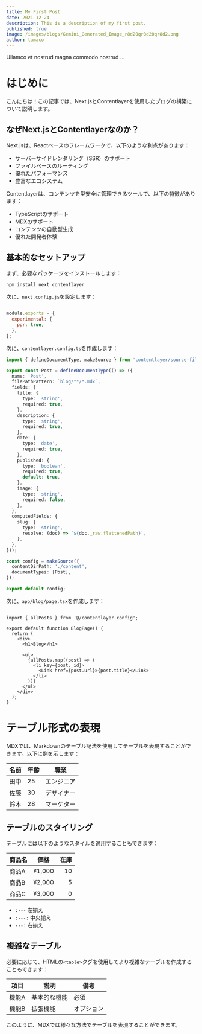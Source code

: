 ```yaml
---
title: My First Post
date: 2021-12-24
description: This is a description of my first post.
published: true
image: /images/blogs/Gemini_Generated_Image_r8d20qr8d20qr8d2.png
author: tamaco
---
```


Ullamco et nostrud magna commodo nostrud ...

# はじめに

こんにちは！この記事では、Next.jsとContentlayerを使用したブログの構築について説明します。

## なぜNext.jsとContentlayerなのか？

Next.jsは、Reactベースのフレームワークで、以下のような利点があります：

- サーバーサイドレンダリング（SSR）のサポート
- ファイルベースのルーティング
- 優れたパフォーマンス
- 豊富なエコシステム

Contentlayerは、コンテンツを型安全に管理できるツールで、以下の特徴があります：

- TypeScriptのサポート
- MDXのサポート
- コンテンツの自動型生成
- 優れた開発者体験

## 基本的なセットアップ

まず、必要なパッケージをインストールします：

```bash
npm install next contentlayer
```

次に、`next.config.js`を設定します：

```js

module.exports = {
  experimental: {
    ppr: true,
  },
};
```

次に、`contentlayer.config.ts`を作成します： 

```ts
import { defineDocumentType, makeSource } from 'contentlayer/source-files';

export const Post = defineDocumentType(() => ({
  name: 'Post',
  filePathPattern: `blog/**/*.mdx`,
  fields: {
    title: {
      type: 'string',
      required: true,
    },
    description: {
      type: 'string',
      required: true,
    },
    date: {
      type: 'date',
      required: true,
    },
    published: {
      type: 'boolean',
      required: true,
      default: true,
    },
    image: {
      type: 'string',
      required: false,
    },
  },
  computedFields: {
    slug: {
      type: 'string',
      resolve: (doc) => `${doc._raw.flattenedPath}`,
    },
  },
}));

const config = makeSource({
  contentDirPath: './content',
  documentTypes: [Post],
});

export default config;
```

次に、`app/blog/page.tsx`を作成します：

```tsx

import { allPosts } from '@/contentlayer.config';

export default function BlogPage() {
  return (
    <div>
      <h1>Blog</h1>

      <ul>
        {allPosts.map((post) => (
          <li key={post._id}>
            <Link href={post.url}>{post.title}</Link>
          </li>
        ))}
      </ul>
    </div>
  );
}
```

# テーブル形式の表現

MDXでは、Markdownのテーブル記法を使用してテーブルを表現することができます。以下に例を示します：

| 名前 | 年齢 | 職業 |
|------|------|------|
| 田中 | 25 | エンジニア |
| 佐藤 | 30 | デザイナー |
| 鈴木 | 28 | マーケター |

## テーブルのスタイリング

テーブルには以下のようなスタイルを適用することもできます：

| 商品名 | 価格 | 在庫 |
|:------|:----:|------:|
| 商品A | ¥1,000 | 10 |
| 商品B | ¥2,000 | 5 |
| 商品C | ¥3,000 | 0 |

- `:---` 左揃え
- `:---:` 中央揃え
- `---:` 右揃え

## 複雑なテーブル

必要に応じて、HTMLの`<table>`タグを使用してより複雑なテーブルを作成することもできます：

<table className="custom-table">
  <thead>
    <tr>
      <th>項目</th>
      <th>説明</th>
      <th>備考</th>
    </tr>
  </thead>
  <tbody>
    <tr>
      <td>機能A</td>
      <td>基本的な機能</td>
      <td>必須</td>
    </tr>
    <tr>
      <td>機能B</td>
      <td>拡張機能</td>
      <td>オプション</td>
    </tr>
  </tbody>
</table>

このように、MDXでは様々な方法でテーブルを表現することができます。
